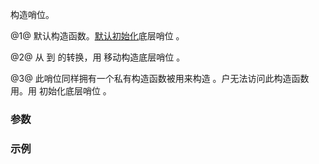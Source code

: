 {{cpp/ranges/adjacent_transform_view/sentinel/title|''sentinel''}}
{{cpp/ranges/adjacent_transform_view/navbar}}

{{dcl begin}}
{{dcl|num=1|since=c++23|1=
/*sentinel*/() = default;
}}
{{dcl|num=2|since=c++23|1=
constexpr /*sentinel*/( /*sentinel*/&lt;!Const&gt; i )
    requires Const &amp;&amp;
        std::convertible_to&lt;/*inner-sentinel*/&lt;false&gt;, /*inner-sentinel*/&lt;Const&gt;&gt;;
}}
{{dcl|num=3|notes={{mark expos}}|1=
private:
constexpr explicit /*sentinel*/( /*inner-sentinel*/&lt;Const&gt; inner );
}}
{{dcl end}}

构造哨位。

@1@ 默认构造函数。[[cpp/language/default_initialization|默认初始化]]底层哨位 {{rlpi|/#数据成员|inner_}}。

@2@ 从 {{c|/*sentinel*/&lt;false&gt;}} 到 {{c|/*sentinel*/&lt;true&gt;}} 的转换，用 {{box|{{ltt std|cpp/utility/move}}{{c/core|(i.inner_)}}}} 移动构造底层哨位 {{rlpi|/#数据成员|inner_}}。

@3@ 此哨位同样拥有一个私有构造函数被用来构造 {{lc|ranges::adjacent_transform_view::end}}。户无法访问此构造函数用。用 {{c|inner}} 初始化底层哨位 {{rlpi|/#数据成员|inner_}}。

===参数===
{{par begin}}
{{par|i|{{c|/*sentinel*/&lt;false&gt;}}}}
{{par|inner|{{lc|ranges::adjacent_transform_view|adjacent_transform_view::}}{{lti|cpp/ranges/adjacent_transform_view#成员类型|inner_sentinel}} 类型的哨位}}
{{par end}}

===示例===
{{example
|code=
|output=
}}

{{langlinks|de|en|es|ja|ru}}